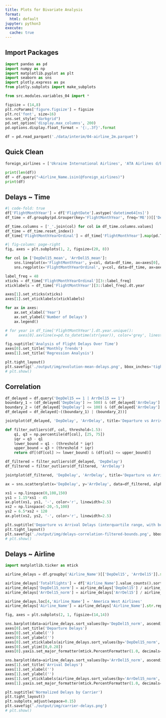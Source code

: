 ```yaml
---
title: Plots for Bivariate Analysis
format: 
  html: default
jupyter: python3
execute: 
  cache: true
---
```


## Import Packages

```python
import pandas as pd
import numpy as np
import matplotlib.pyplot as plt
import seaborn as sns
import plotly.express as px
from plotly.subplots import make_subplots

from src.modules.variables_04 import *

figsize = (14,8)
plt.rcParams['figure.figsize'] = figsize
plt.rc('font', size=16)
sns.set_style("darkgrid")
pd.set_option('display.max_columns', 200)
pd.options.display.float_format = '{:,.3f}'.format

df = pd.read_parquet('./data/interim/04-airline_2m.parquet')
```

## Quick Clean

```python
foreign_airlines = ['Ukraine International Airlines', 'ATA Airlines d/b/a ATA']

print(len(df))
df = df.query("~Airline_Name.isin(@foreign_airlines)")
print(df)
```

## Delays ~ Time

```python
#| code-fold: true
df['FlightMonthYear'] = df['FlightDate'].astype('datetime64[ns]')
df_time = df.groupby(pd.Grouper(key='FlightMonthYear', freq='ME'))[['DepDel15', 'ArrDel15']].agg(['sum', 'mean'])

df_time.columns = ['_'.join(col) for col in df_time.columns.values]
df_time = df_time.reset_index()
df_time['FlightMonthYearOrdinal'] = df_time['FlightMonthYear'].map(pd.Timestamp.toordinal)
```

```python
#| fig-column: page-right
fig, axes = plt.subplots(1, 2, figsize=(20, 8))

for col in ['DepDel15_mean', 'ArrDel15_mean']:
    sns.lineplot(x='FlightMonthYear', y=col, data=df_time, ax=axes[0], label=col)
    sns.regplot(x='FlightMonthYearOrdinal', y=col, data=df_time, ax=axes[1], label=col)

label_freq = 48
xticks = df_time['FlightMonthYearOrdinal'][3::label_freq]
xticklabels = df_time['FlightMonthYear'][3::label_freq].dt.year

axes[1].set_xticks(xticks)
axes[1].set_xticklabels(xticklabels)

for ax in axes:
    ax.set_xlabel('Year')
    ax.set_ylabel('Number of Delays')
    ax.legend()

# for year in df_time['FlightMonthYear'].dt.year.unique():
#     axes[0].axvline(x=pd.to_datetime(str(year)), color='grey', linestyle='--', linewidth=0.5)

fig.suptitle('Analysis of Flight Delays Over Time')
axes[0].set_title('Monthly Trends')
axes[1].set_title('Regression Analysis')

plt.tight_layout()
plt.savefig('./output/img/evolution-mean-delays.png', bbox_inches='tight')
# plt.show()
```

## Correlation

```python
df_delayed = df.query('DepDel15 == 1 | ArrDel15 == 1')
boundary_1 = (df_delayed['DepDelay'] >= 500) & (df_delayed['ArrDelay'] <= 100)
boundary_2 = (df_delayed['DepDelay'] <= 100) & (df_delayed['ArrDelay'] >= 500)
df_delayed = df_delayed[~((boundary_1) | (boundary_2))]

jointplot(df_delayed, 'DepDelay', 'ArrDelay', title='Departure vs Arrival Delays', save='./output/img/delays-correlation.png')
```

```python
def filter_outliers(df, col, threshold=1.5):
    q1, q3 = np.percentile(df[col], [25, 75])
    iqr = q3 - q1
    lower_bound = q1 - (threshold * iqr)
    upper_bound = q3 + (threshold * iqr)
    return df[(df[col] >= lower_bound) & (df[col] <= upper_bound)]

df_filtered = filter_outliers(df_delayed, 'DepDelay')
df_filtered = filter_outliers(df_filtered, 'ArrDelay')

jointplot(df_filtered, 'DepDelay', 'ArrDelay', title='Departure vs Arrival Delays (interquartile range)', save='./output/img/delays-correlation-filtered.png')
```

```python
ax = sns.scatterplot(x='DepDelay', y='ArrDelay', data=df_filtered, alpha=0.25)

xs1 = np.linspace(0,108,150)
ys1 = 1.15*xs1 - 45
ax.plot(xs1, ys1, '-', color='r', linewidth=2.5)
xs2 = np.linspace(-20,-5,100)
ys2 = 6.5*xs2 + 120
ax.plot(xs2, ys2, '-', color='r', linewidth=2.5)

plt.suptitle('Departure vs Arrival Delays (interquartile range, with bounds)', y=0.95)
plt.tight_layout()
plt.savefig('./output/img/delays-correlation-filtered-bounds.png', bbox_inches='tight')
# plt.show()
```

## Delays ~ Airline

```python
import matplotlib.ticker as mtick

airline_delays = df.groupby('Airline_Name')[['DepDel15', 'ArrDel15']].sum().reset_index()

airline_delays['TotalFlights'] = df['Airline_Name'].value_counts().sort_index().values
airline_delays['DepDel15_norm'] = airline_delays['DepDel15'] / airline_delays['TotalFlights']
airline_delays['ArrDel15_norm'] = airline_delays['ArrDel15'] / airline_delays['TotalFlights']

airline_delays.loc[4,'Airline_Name'] = 'America West Airlines'
airline_delays['Airline_Name'] = airline_delays['Airline_Name'].str.replace(' Inc.', '')

fig, axes = plt.subplots(2, 1, figsize=(14,14))

sns.barplot(data=airline_delays.sort_values(by='DepDel15_norm', ascending=False), x='Airline_Name', y='DepDel15_norm', ax=axes[0])
axes[0].set_title('Departure Delays')
axes[0].set_xlabel('')
axes[0].set_ylabel('')
axes[0].set_xticklabels(airline_delays.sort_values(by='DepDel15_norm', ascending=False)['Airline_Name'], rotation=90, ha='right')
axes[0].set_ylim([0,0.28])
axes[0].yaxis.set_major_formatter(mtick.PercentFormatter(1.0, decimals=0))

sns.barplot(data=airline_delays.sort_values(by='ArrDel15_norm', ascending=False), x='Airline_Name', y='ArrDel15_norm', ax=axes[1])
axes[1].set_title('Arrival Delays')
axes[1].set_xlabel('')
axes[1].set_ylabel('')
axes[1].set_xticklabels(airline_delays.sort_values(by='ArrDel15_norm', ascending=False)['Airline_Name'], rotation=90, ha='right')
axes[1].yaxis.set_major_formatter(mtick.PercentFormatter(1.0, decimals=0))

plt.suptitle('Normalized Delays by Carrier')
plt.tight_layout()
plt.subplots_adjust(wspace=0.15)
plt.savefig('./output/img/carrier-delays.png')
# plt.show()
```
